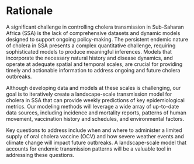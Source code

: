 <!-- Google tag (gtag.js) -->
<script async src="https://www.googletagmanager.com/gtag/js?id=G-DKRGVPD7GE"></script>
<script>
  window.dataLayer = window.dataLayer || [];
  function gtag(){dataLayer.push(arguments);}
  gtag('js', new Date());

  gtag('config', 'G-DKRGVPD7GE');
</script>

# Rationale
A significant challenge in controlling cholera transmission in Sub-Saharan Africa (SSA) is the lack of comprehensive datasets and dynamic models designed to support ongoing policy-making. The persistent endemic nature of cholera in SSA presents a complex quantitative challenge, requiring sophisticated models to produce meaningful inferences. Models that incorporate the necessary natural history and disease dynamics, and operate at adequate spatial and temporal scales, are crucial for providing timely and actionable information to address ongoing and future cholera outbreaks.

Although developing data and models at these scales is challenging, our goal is to iteratively create a landscape-scale transmission model for cholera in SSA that can provide weekly predictions of key epidemiological metrics. Our modeling methods will leverage a wide array of up-to-date data sources, including incidence and mortality reports, patterns of human movement, vaccination history and schedules, and environmental factors.

Key questions to address include when and where to administer a limited supply of oral cholera vaccine (OCV) and how severe weather events and climate change will impact future outbreaks. A landscape-scale model that accounts for endemic transmission patterns will be a valuable tool in addressing these questions.
